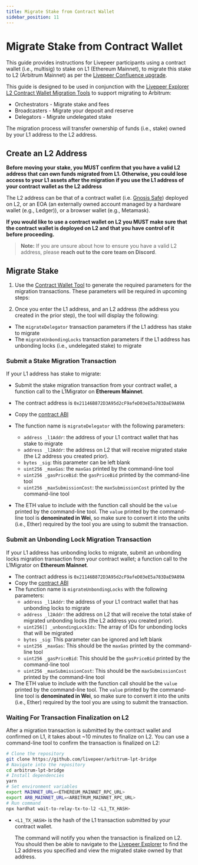 ---
title: Migrate Stake from Contract Wallet
sidebar_position: 11
---

# Migrate Stake from Contract Wallet

This guide provides instructions for Livepeer participants using a contract wallet (i.e., multisig) to stake on L1 (Ethereum Mainnet), to migrate this stake to L2 (Arbitrum Mainnet) as per the [Livepeer Confluence upgrade](https://medium.com/livepeer-blog/the-confluence-upgrade-is-live-3b6b342ea71e).

This guide is designed to be used in conjunction with the [Livepeer Explorer L2 Contract Wallet Migration Tools](https://explorer.livepeer.org/migrate) to support migrating to Arbitrum:

- Orchestrators - Migrate stake and fees
- Broadcasters - Migrate your deposit and reserve
- Delegators - Migrate undelegated stake

The migration process will transfer ownership of funds (i.e., stake) owned by your L1 address to the L2 address.

## Create an L2 Address

**Before moving your stake, you MUST confirm that you have a valid L2 address that can own funds migrated from L1. Otherwise, you could lose access to your L1 assets after the migration if you use the L1 address of your contract wallet as the L2 address**

The L2 address can be that of a contract wallet (i.e. [Gnosis Safe](https://gnosis-safe.io/)) deployed on L2, or an EOA (an externally owned account managed by a hardware wallet (e.g., Ledger)), or a browser wallet (e.g., Metamask).

**If you would like to use a contract wallet on L2 you MUST make sure that the contract wallet is deployed on L2 and that you have control of it before proceeding.**

> **Note:** If you are unsure about how to ensure you have a valid L2 address, please **reach out to the core team on Discord**.

## Migrate Stake

1. Use the [Contract Wallet Tool](https://explorer.livepeer.org/migrate/delegator/contract-wallet-tool) to generate the required parameters for the migration transactions. These parameters will be required in upcoming steps:

1. Once you enter the L1 address, and an L2 address (the address you created in the prior step), the tool will display the following:

- The `migrateDelegator` transaction parameters if the L1 address has stake to migrate
- The `migrateUnbondingLocks` transaction parameters if the L1 address has unbonding locks (i.e., undelegated stake) to migrate

### Submit a Stake Migration Transaction

If your L1 address has stake to migrate:

- Submit the stake migration transaction from your contract wallet, a function call to the L1Migrator on **Ethereum Mainnet**.

- The contract address is `0x21146B872D3A95d2cF9afeD03eE5a783DaE9A89A`
- Copy the [contract ABI](https://etherscan.io/address/0x21146B872D3A95d2cF9afeD03eE5a783DaE9A89A#code)
- The function name is `migrateDelegator` with the following parameters:
  - `address _l1Addr`: the address of your L1 contract wallet that has stake to migrate
  - `address _l2Addr`: the address on L2 that will receive migrated stake (the L2 address you created prior).
  - `bytes _sig`: this parameter can be left blank
  - `uint256 _maxGas`: the `maxGas` printed by the command-line tool
  - `uint256 _gasPriceBid`: the `gasPriceBid` printed by the command-line tool
  - `uint256 _maxSubmissionCost`: the `maxSubmissionCost` printed by the command-line tool
- The ETH value to include with the function call should be the `value` printed by the command-line tool. The `value` printed by the command-line tool is **denominated in Wei**, so make sure to convert it into the units (i.e., Ether) required by the tool you are using to submit the transaction.

### Submit an Unbonding Lock Migration Transaction

If your L1 address has unbonding locks to migrate, submit an unbonding locks migration transaction from your contract wallet; a function call to the L1Migrator on **Ethereum Mainnet**.

- The contract address is `0x21146B872D3A95d2cF9afeD03eE5a783DaE9A89A`
- Copy the [contract ABI](https://etherscan.io/address/0x21146B872D3A95d2cF9afeD03eE5a783DaE9A89A#code)
- The function name is `migrateUnbondingLocks` with the following parameters:
  - `address _l1Addr`: the address of your L1 contract wallet that has unbonding locks to migrate
  - `address _l2Addr`: the address on L2 that will receive the total stake of migrated unbonding locks (the L2 address you created prior).
  - `uint256[] _unbondingLockIds`: The array of IDs for unbonding locks that will be migrated
  - `bytes _sig`: This parameter can be ignored and left blank
  - `uint256 _maxGas`: This should be the `maxGas` printed by the command-line tool
  - `uint256 _gasPriceBid`: This should be the `gasPriceBid` printed by the command-line tool
  - `uint256 _maxSubmissionCost`: This should be the `maxSubmissionCost` printed by the command-line tool
- The ETH value to include with the function call should be the `value` printed by the command-line tool. The `value` printed by the command-line tool is **denominated in Wei**, so make sure to convert it into the units (i.e., Ether) required by the tool you are using to submit the transaction.

### Waiting For Transaction Finalization on L2

After a migration transaction is submitted by the contract wallet and confirmed on L1, it takes about ~10 minutes to finalize on L2. You can use a command-line tool to confirm the transaction is finalized on L2:

```bash
# Clone the repository
git clone https://github.com/livepeer/arbitrum-lpt-bridge
# Navigate into the repository
cd arbitrum-lpt-bridge
# Install dependencies
yarn
# Set environment variables
export MAINNET_URL=<ETHEREUM_MAINNET_RPC_URL>
export ARB_MAINNET_URL=<ARBITRUM_MAINNET_RPC_URL>
# Run command
npx hardhat wait-to-relay-tx-to-l2 <L1_TX_HASH>
```

- `<L1_TX_HASH>` is the hash of the L1 transaction submitted by your contract wallet.

  The command will notify you when the transaction is finalized on L2.
  You should then be able to navigate to the [Livepeer Explorer](https://explorer.livepeer.org/) to find the L2 address you specified and view the migrated stake owned by that address.
